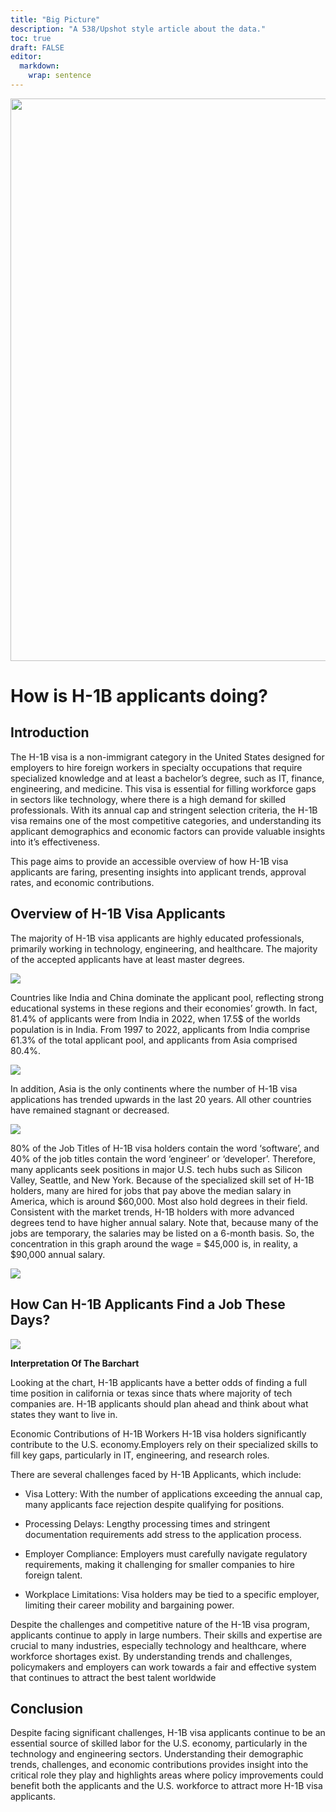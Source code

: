 ```yaml
---
title: "Big Picture"
description: "A 538/Upshot style article about the data."
toc: true
draft: FALSE
editor: 
  markdown: 
    wrap: sentence
---
```


![](images/h1b.png){width="900"}

# How is H-1B applicants doing?

## Introduction

The H-1B visa is a non-immigrant category in the United States designed for employers to hire foreign workers in specialty occupations that require specialized knowledge and at least a bachelor's degree, such as IT, finance, engineering, and medicine. This visa is essential for filling workforce gaps in sectors like technology, where there is a high demand for skilled professionals. With its annual cap and stringent selection criteria, the H-1B visa remains one of the most competitive categories, and understanding its applicant demographics and economic factors can provide valuable insights into it's effectiveness.

This page aims to provide an accessible overview of how H-1B visa applicants are faring, presenting insights into applicant trends, approval rates, and economic contributions.

## Overview of H-1B Visa Applicants

The majority of H-1B visa applicants are highly educated professionals, primarily working in technology, engineering, and healthcare.
The majority of the accepted applicants have at least master degrees.

![](images/education.png)

Countries like India and China dominate the applicant pool, reflecting strong educational systems in these regions and their economies’ growth.
In fact, 81.4% of applicants were from India in 2022, when 17.5\$ of the worlds population is in India.
From 1997 to 2022, applicants from India comprise 61.3% of the total applicant pool, and applicants from Asia comprised 80.4%.


![](images/GeoVis_2022.png)

In addition, Asia is the only continents where the number of H-1B visa applications has trended upwards in the last 20 years.
All other countries have remained stagnant or decreased.


![](images/Continent_Year_Normalized.png)

80% of the Job Titles of H-1B visa holders contain the word 'software', and 40% of the job titles contain the word 'engineer' or 'developer'.
Therefore, many applicants seek positions in major U.S. tech hubs such as Silicon Valley, Seattle, and New York.
Because of the specialized skill set of H-1B holders, many are hired for jobs that pay above the median salary in America, which is around \$60,000.
Most also hold degrees in their field.
Consistent with the market trends, H-1B holders with more advanced degrees tend to have higher annual salary.
Note that, because many of the jobs are temporary, the salaries may be listed on a 6-month basis.
So, the concentration in this graph around the wage = \$45,000 is, in reality, a \$90,000 annual salary.


![](images/medianwage.png)

## How Can H-1B Applicants Find a Job These Days?


![](images/Applications_by_State.png)

**Interpretation Of The Barchart**

Looking at the chart, H-1B applicants have a better odds of finding a full time position in california or texas since thats where majority of tech companies are.
H-1B applicants should plan ahead and think about what states they want to live in.

Economic Contributions of H-1B Workers H-1B visa holders significantly contribute to the U.S. economy.Employers rely on their specialized skills to fill key gaps, particularly in IT, engineering, and research roles.

There are several challenges faced by H-1B Applicants, which include:

* Visa Lottery: With the number of applications exceeding the annual cap, many applicants face rejection despite qualifying for positions.

* Processing Delays: Lengthy processing times and stringent documentation requirements add stress to the application process.

* Employer Compliance: Employers must carefully navigate regulatory requirements, making it challenging for smaller companies to hire foreign talent.

* Workplace Limitations: Visa holders may be tied to a specific employer, limiting their career mobility and bargaining power.

Despite the challenges and competitive nature of the H-1B visa program, applicants continue to apply in large numbers. Their skills and expertise are crucial to many industries, especially technology and healthcare, where workforce shortages exist. By understanding trends and challenges, policymakers and employers can work towards a fair and effective system that continues to attract the best talent worldwide

## Conclusion

Despite facing significant challenges, H-1B visa applicants continue to be an essential source of skilled labor for the U.S. economy, particularly in the technology and engineering sectors.
Understanding their demographic trends, challenges, and economic contributions provides insight into the critical role they play and highlights areas where policy improvements could benefit both the applicants and the U.S. workforce to attract more H-1B visa applicants.


